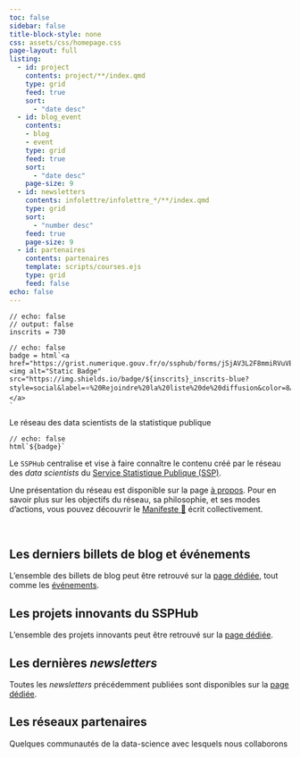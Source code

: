 ```yaml
---
toc: false
sidebar: false
title-block-style: none
css: assets/css/homepage.css
page-layout: full
listing:
  - id: project
    contents: project/**/index.qmd
    type: grid
    feed: true
    sort:
      - "date desc"
  - id: blog_event
    contents: 
    - blog
    - event
    type: grid
    feed: true
    sort:
      - "date desc"
    page-size: 9
  - id: newsletters
    contents: infolettre/infolettre_*/**/index.qmd
    type: grid
    sort:
      - "number desc"
    feed: true
    page-size: 9
  - id: partenaires
    contents: partenaires
    template: scripts/courses.ejs
    type: grid
    feed: false
echo: false
---
```


```ojs
// echo: false
// output: false
inscrits = 730
```

```ojs
// echo: false
badge = html`<a href="https://grist.numerique.gouv.fr/o/ssphub/forms/jSjAV3L2F8mmiRVuVEpfF7/103"><img alt="Static Badge" src="https://img.shields.io/badge/${inscrits}_inscrits-blue?style=social&label=⭐️%20Rejoindre%20la%20liste%20de%20diffusion&color=8A2BE2&link=https%3A%2F%2Fgrist.numerique.gouv.fr%2Fo%2Fssphub%2Fforms%2FjSjAV3L2F8mmiRVuVEpfF7%2F103">
</a>
`
```


::::: {#hero-banner .column-screen}
::: {.grid .column-page}
::: {.headline .g-col-lg-12 .g-col-12 .g-col-md-12}

:::: h1
Le réseau des data scientists de la statistique publique
::::

```ojs
// echo: false
html`${badge}`
```


Le `SSPHub` centralise et vise à faire connaître le contenu créé par
le réseau des _data scientists_ du [Service Statistique Publique (SSP)](https://www.insee.fr/fr/information/1302192).

Une présentation du réseau est 
disponible sur la page [à propos](about.html). 
Pour en savoir plus sur les objectifs du réseau, sa philosophie,
et ses modes d'actions, vous pouvez découvrir le [Manifeste 📜](/additional/manifeste.html)
écrit collectivement. 

:::



:::

:::::

```{=html}
<br>
```



::: {.column-page}

## Les derniers billets de blog et événements

L'ensemble des billets de blog peut être retrouvé sur la [page dédiée](blog.qmd), tout comme les [événements](event.qmd).


:::: {#blog_event}
::::


## Les projets innovants du SSPHub

L'ensemble des projets innovants peut être retrouvé sur la [page dédiée](project.qmd).


:::: {#project}
::::


## Les dernières _newsletters_

Toutes les _newsletters_ précédemment publiées sont disponibles sur la [page dédiée](infolettre/infolettre.qmd).

:::: {#newsletters}
::::

## Les réseaux partenaires

Quelques communautés de la data-science avec lesquels nous collaborons


:::: {#partenaires}
::::



:::